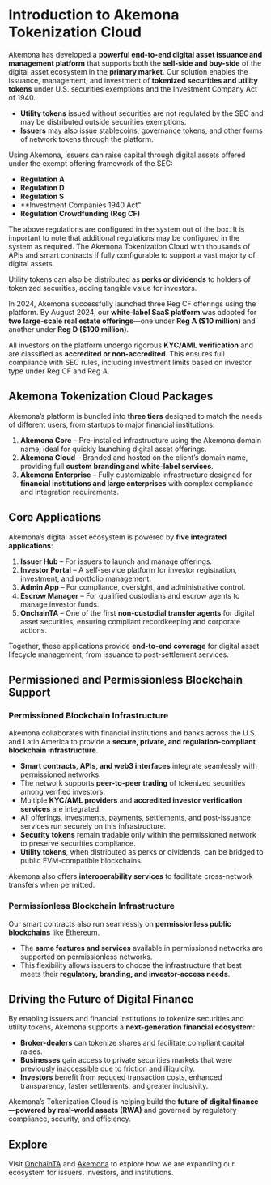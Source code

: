 

# Introduction to Akemona Tokenization Cloud

Akemona has developed a **powerful end-to-end digital asset issuance and management platform** that supports both the **sell-side and buy-side** of the digital asset ecosystem in the **primary market**. Our solution enables the issuance, management, and investment of **tokenized securities and utility tokens** under U.S. securities exemptions and the Investment Company Act of 1940.

* **Utility tokens** issued without securities are not regulated by the SEC and may be distributed outside securities exemptions.
* **Issuers** may also issue stablecoins, governance tokens, and other forms of network tokens through the platform.

Using Akemona, issuers can raise capital through digital assets offered under the exempt offering framework of the SEC:

* **Regulation A**
* **Regulation D**
* **Regulation S**
* **Investment Companies 1940 Act"
* **Regulation Crowdfunding (Reg CF)**

The above regulations are configured in the system out of the box. It is important to note that additional regulations may be configured in the system as required. The Akemona Tokenization Cloud with thousands of APIs and smart contracts if fully configurable to support a vast majority of digital assets.

Utility tokens can also be distributed as **perks or dividends** to holders of tokenized securities, adding tangible value for investors.

In 2024, Akemona successfully launched three Reg CF offerings using the platform. By August 2024, our **white-label SaaS platform** was adopted for **two large-scale real estate offerings**—one under **Reg A (\$10 million)** and another under **Reg D (\$100 million)**.

All investors on the platform undergo rigorous **KYC/AML verification** and are classified as **accredited or non-accredited**. This ensures full compliance with SEC rules, including investment limits based on investor type under Reg CF and Reg A.



## Akemona Tokenization Cloud Packages

Akemona’s platform is bundled into **three tiers** designed to match the needs of different users, from startups to major financial institutions:

1. **Akemona Core** – Pre-installed infrastructure using the Akemona domain name, ideal for quickly launching digital asset offerings.
2. **Akemona Cloud** – Branded and hosted on the client’s domain name, providing full **custom branding and white-label services**.
3. **Akemona Enterprise** – Fully customizable infrastructure designed for **financial institutions and large enterprises** with complex compliance and integration requirements.



## Core Applications

Akemona’s digital asset ecosystem is powered by **five integrated applications**:

1. **Issuer Hub** – For issuers to launch and manage offerings.
2. **Investor Portal** – A self-service platform for investor registration, investment, and portfolio management.
3. **Admin App** – For compliance, oversight, and administrative control.
4. **Escrow Manager** – For qualified custodians and escrow agents to manage investor funds.
5. **OnchainTA** – One of the first **non-custodial transfer agents** for digital asset securities, ensuring compliant recordkeeping and corporate actions.

Together, these applications provide **end-to-end coverage** for digital asset lifecycle management, from issuance to post-settlement services.



## Permissioned and Permissionless Blockchain Support

### Permissioned Blockchain Infrastructure

Akemona collaborates with financial institutions and banks across the U.S. and Latin America to provide a **secure, private, and regulation-compliant blockchain infrastructure**.

* **Smart contracts, APIs, and web3 interfaces** integrate seamlessly with permissioned networks.
* The network supports **peer-to-peer trading** of tokenized securities among verified investors.
* Multiple **KYC/AML providers** and **accredited investor verification services** are integrated.
* All offerings, investments, payments, settlements, and post-issuance services run securely on this infrastructure.
* **Security tokens** remain tradable only within the permissioned network to preserve securities compliance.
* **Utility tokens**, when distributed as perks or dividends, can be bridged to public EVM-compatible blockchains.

Akemona also offers **interoperability services** to facilitate cross-network transfers when permitted.

### Permissionless Blockchain Infrastructure

Our smart contracts also run seamlessly on **permissionless public blockchains** like Ethereum.

* The **same features and services** available in permissioned networks are supported on permissionless networks.
* This flexibility allows issuers to choose the infrastructure that best meets their **regulatory, branding, and investor-access needs**.



## Driving the Future of Digital Finance

By enabling issuers and financial institutions to tokenize securities and utility tokens, Akemona supports a **next-generation financial ecosystem**:

* **Broker-dealers** can tokenize shares and facilitate compliant capital raises.
* **Businesses** gain access to private securities markets that were previously inaccessible due to friction and illiquidity.
* **Investors** benefit from reduced transaction costs, enhanced transparency, faster settlements, and greater inclusivity.

Akemona’s Tokenization Cloud is helping build the **future of digital finance—powered by real-world assets (RWA)** and governed by regulatory compliance, security, and efficiency.



## Explore

Visit [OnchainTA](https://onchainta.com) and [Akemona](https://akemona.com) to explore how we are expanding our ecosystem for issuers, investors, and institutions.
